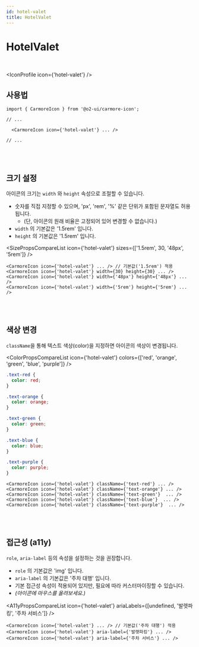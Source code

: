 ```yaml
---
id: hotel-valet
title: HotelValet
---
```




# HotelValet

<br />

<IconProfile icon={'hotel-valet'} />

## 사용법

```tsx
import { CarmoreIcon } from '@o2-ui/carmore-icon';

// ...

  <CarmoreIcon icon={'hotel-valet'} ... />

// ...
```

<br />
<br />

## 크기 설정

아이콘의 크기는 `width` 와 `height` 속성으로 조절할 수 있습니다.

- 숫자를 직접 지정할 수 있으며, 'px', 'rem', '%' 같은 단위가 포함된 문자열도 허용됩니다.
  - (단, 아이콘의 원래 비율은 고정되어 있어 변경할 수 없습니다.)
- `width` 의 기본값은 '1.5rem' 입니다.
- `height` 의 기본값은 '1.5rem' 입니다.

<SizePropsCompareList icon={'hotel-valet'} sizes={['1.5rem', 30, '48px', '5rem']} />

```tsx
<CarmoreIcon icon={'hotel-valet'} ... /> // 기본값('1.5rem') 적용
<CarmoreIcon icon={'hotel-valet'} width={30} height={30} ... />
<CarmoreIcon icon={'hotel-valet'} width={'48px'} height={'48px'} ... />
<CarmoreIcon icon={'hotel-valet'} width={'5rem'} height={'5rem'} ... />
```

<br />
<br />

## 색상 변경

`className`을 통해 텍스트 색상(color)을 지정하면 아이콘의 색상이 변경됩니다.

<ColorPropsCompareList icon={'hotel-valet'} colors={['red', 'orange', 'green', 'blue', 'purple']} />

```css
.text-red {
  color: red;
}

.text-orange {
  color: orange;
}

.text-green {
  color: green;
}

.text-blue {
  color: blue;
}

.text-purple {
  color: purple;
}
```

```tsx
<CarmoreIcon icon={'hotel-valet'} className={'text-red'} ... />
<CarmoreIcon icon={'hotel-valet'} className={'text-orange'} ... />
<CarmoreIcon icon={'hotel-valet'} className={'text-green'}  ... />
<CarmoreIcon icon={'hotel-valet'} className={'text-blue'}  ... />
<CarmoreIcon icon={'hotel-valet'} className={'text-purple'}  ... />
```

<br />
<br />

## 접근성 (a11y)

`role`, `aria-label` 등의 속성을 설정하는 것을 권장합니다.

- `role` 의 기본값은 'img' 입니다.
- `aria-label` 의 기본값은 '주차 대행' 입니다.
- 기본 접근성 속성이 적용되어 있지만, 필요에 따라 커스터마이징할 수 있습니다.
- _(아이콘에 마우스를 올려보세요.)_

<A11yPropsCompareList icon={'hotel-valet'} ariaLabels={[undefined, '발렛파킹', '주차 서비스']} />

```tsx
<CarmoreIcon icon={'hotel-valet'} ... /> // 기본값('주차 대행') 적용
<CarmoreIcon icon={'hotel-valet'} aria-label={'발렛파킹'} ... />
<CarmoreIcon icon={'hotel-valet'} aria-label={'주차 서비스'} ... />
```

